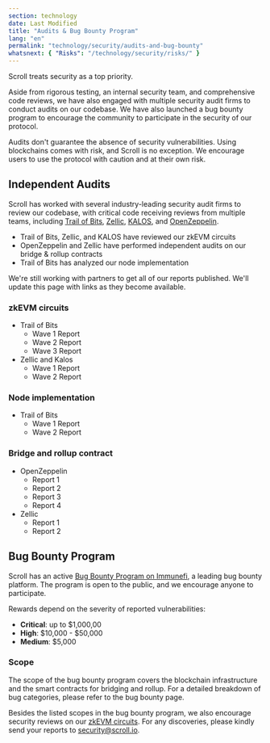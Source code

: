 ```yaml
---
section: technology
date: Last Modified
title: "Audits & Bug Bounty Program"
lang: "en"
permalink: "technology/security/audits-and-bug-bounty"
whatsnext: { "Risks": "/technology/security/risks/" }
---
```



Scroll treats security as a top priority.

Aside from rigorous testing, an internal security team, and comprehensive code reviews, we have also engaged with multiple security audit firms to conduct audits on our codebase. We have also launched a bug bounty program to encourage the community to participate in the security of our protocol.

<Aside type="danger" title="">
  Audits don't guarantee the absence of security vulnerabilities. Using blockchains comes with risk, and Scroll is no
  exception. We encourage users to use the protocol with caution and at their own risk.
</Aside>

## Independent Audits

Scroll has worked with several industry-leading security audit firms to review our codebase, with critical code receiving reviews from multiple teams, including [Trail of Bits](https://www.trailofbits.com/), [Zellic](https://www.zellic.io/), [KALOS](https://www.kalos.xyz/), and [OpenZeppelin](https://www.openzeppelin.com/).

- Trail of Bits, Zellic, and KALOS have reviewed our zkEVM circuits
- OpenZeppelin and Zellic have performed independent audits on our bridge & rollup contracts
- Trail of Bits has analyzed our node implementation

<Aside type="tip" title="">
  We're still working with partners to get all of our reports published. We'll update this page with links as they
  become available.
</Aside>

### zkEVM circuits

- Trail of Bits
  - Wave 1 Report
  - Wave 2 Report
  - Wave 3 Report
- Zellic and Kalos
  - Wave 1 Report
  - Wave 2 Report

### Node implementation

- Trail of Bits
  - Wave 1 Report
  - Wave 2 Report

### Bridge and rollup contract

- OpenZeppelin
  - Report 1
  - Report 2
  - Report 3
  - Report 4
- Zellic
  - Report 1
  - Report 2

## Bug Bounty Program

Scroll has an active [Bug Bounty Program on Immunefi](https://immunefi.com/bounty/scroll/), a leading bug bounty platform. The program is open to the public, and we encourage anyone to participate.

Rewards depend on the severity of reported vulnerabilities:

- **Critical**: up to \$1,000,00
- **High**: \$10,000 - \$50,000
- **Medium**: \$5,000

### Scope

The scope of the bug bounty program covers the blockchain infrastructure and the smart contracts for bridging and rollup. For a detailed breakdown of bug categories, please refer to the bug bounty page.

Besides the listed scopes in the bug bounty program, we also encourage security reviews on our [zkEVM circuits](https://github.com/scroll-tech/zkevm-circuits). For any discoveries, please kindly send your reports to security@scroll.io.
